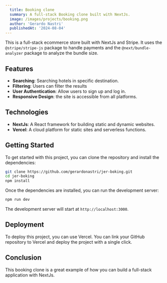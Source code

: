 ```yaml
---
  title: Booking clone
  summary: A full-stack Booking clone built with NextJs.
  image: /images/projects/booking.png
  author: 'Gerardo Nastri'
  publishedAt: '2024-08-04'
---
```


This is a full-stack ecommerce store built with NextJs and Stripe. It uses the
`@stripe/stripe-js` package to handle payments and the `@next/bundle-analyzer`
package to analyze the bundle size.

## Features

- **Searching**: Searching hotels in specific destination.
- **Filtering**: Users can filter the results
- **User Authentication**: Allow users to sign up and log in.
- **Responsive Design**: the site is accessible from all platforms.

## Technologies

- **NextJs**: A React framework for building static and dynamic websites.
- **Vercel**: A cloud platform for static sites and serverless functions.

## Getting Started

To get started with this project, you can clone the repository and install the
dependencies:

```bash
git clone https://github.com/gerardonastri/jer-boking.git
cd jer-boking
npm install
```

Once the dependencies are installed, you can run the development server:

```bash
npm run dev
```

The development server will start at `http://localhost:3000`.

## Deployment

To deploy this project, you can use Vercel. You can link your GitHub repository
to Vercel and deploy the project with a single click.

## Conclusion

This booking clone is a great example of how you can build a full-stack
application with NextJs. 
